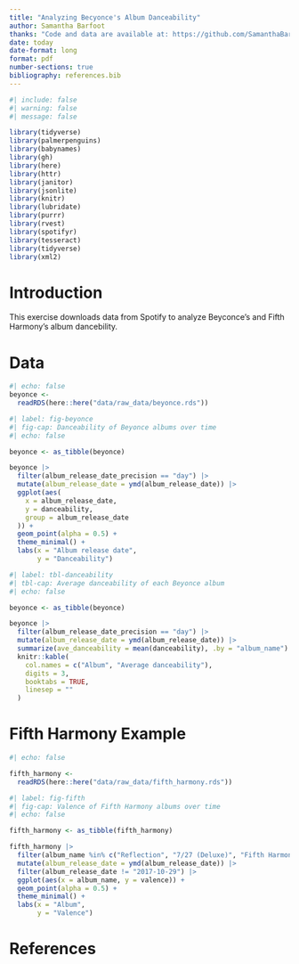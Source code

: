 ```yaml
---
title: "Analyzing Becyonce's Album Danceability"
author: Samantha Barfoot
thanks: "Code and data are available at: https://github.com/SamanthaBarfoot/Spotify.git"
date: today
date-format: long
format: pdf
number-sections: true
bibliography: references.bib
---
```


```r
#| include: false
#| warning: false
#| message: false

library(tidyverse)
library(palmerpenguins)
library(babynames)
library(gh)
library(here)
library(httr)
library(janitor)
library(jsonlite)
library(knitr)
library(lubridate)
library(purrr)
library(rvest)
library(spotifyr)
library(tesseract)
library(tidyverse)
library(xml2)
```


# Introduction
This exercise downloads data from Spotify to analyze Beyconce's and Fifth Harmony's album dancebility.

# Data

```r
#| echo: false
beyonce <- 
  readRDS(here::here("data/raw_data/beyonce.rds"))
```

```r
#| label: fig-beyonce
#| fig-cap: Danceability of Beyonce albums over time
#| echo: false

beyonce <- as_tibble(beyonce)

beyonce |>
  filter(album_release_date_precision == "day") |> 
  mutate(album_release_date = ymd(album_release_date)) |> 
  ggplot(aes(
    x = album_release_date,
    y = danceability,
    group = album_release_date
  )) +
  geom_point(alpha = 0.5) +
  theme_minimal() +
  labs(x = "Album release date",
       y = "Danceability")
```


```r
#| label: tbl-danceability
#| tbl-cap: Average danceability of each Beyonce album
#| echo: false

beyonce <- as_tibble(beyonce)

beyonce |>
  filter(album_release_date_precision == "day") |> 
  mutate(album_release_date = ymd(album_release_date)) |>
  summarize(ave_danceability = mean(danceability), .by = "album_name") |> 
  knitr::kable(
    col.names = c("Album", "Average danceability"),
    digits = 3,
    booktabs = TRUE,
    linesep = ""
  )
```

# Fifth Harmony Example

```r
#| echo: false

fifth_harmony <- 
  readRDS(here::here("data/raw_data/fifth_harmony.rds"))
```


```r
#| label: fig-fifth
#| fig-cap: Valence of Fifth Harmony albums over time
#| echo: false

fifth_harmony <- as_tibble(fifth_harmony)

fifth_harmony |>
  filter(album_name %in% c("Reflection", "7/27 (Deluxe)", "Fifth Harmony")) |> 
  mutate(album_release_date = ymd(album_release_date)) |>
  filter(album_release_date != "2017-10-29") |> 
  ggplot(aes(x = album_name, y = valence)) +
  geom_point(alpha = 0.5) +
  theme_minimal() +
  labs(x = "Album",
       y = "Valence")

```


# References

